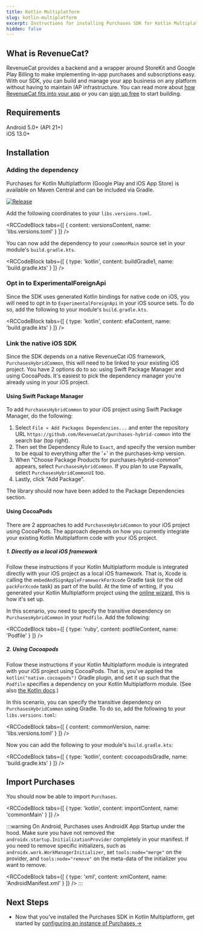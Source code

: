```yaml
---
title: Kotlin Multiplatform
slug: kotlin-multiplatform
excerpt: Instructions for installing Purchases SDK for Kotlin Multiplatform
hidden: false
---
```

## What is RevenueCat?

RevenueCat provides a backend and a wrapper around StoreKit and Google Play Billing to make implementing in-app purchases and subscriptions easy. With our SDK, you can build and manage your app business on any platform without having to maintain IAP infrastructure. You can read more about [how RevenueCat fits into your app](https://www.revenuecat.com/blog/growth/where-does-revenuecat-fit-in-your-app/) or you can [sign up free](https://app.revenuecat.com/signup) to start building.

## Requirements

Android 5.0+ (API 21+)  
iOS 13.0+

## Installation

### Adding the dependency

Purchases for Kotlin Multiplatform (Google Play and iOS App Store) is available on Maven Central and can be included via Gradle.

[![Release](https://img.shields.io/github/release/RevenueCat/purchases-kmp.svg?style=flat)](https://github.com/RevenueCat/purchases-kmp/releases)

Add the following coordinates to your `libs.versions.toml`.


<RCCodeBlock tabs={[
    { content: versionsContent, name: 'libs.versions.toml' }
]} />

You can now add the dependency to your `commonMain` source set in your module's `build.gradle.kts`. 


<RCCodeBlock tabs={[
    { type: 'kotlin', content: buildGradle1, name: 'build.gradle.kts' }
]} />

### Opt in to ExperimentalForeignApi
Since the SDK uses generated Kotlin bindings for native code on iOS, you will need to opt in to `ExperimentalForeignApi` in your iOS source sets. To do so, add the following to your module's `build.gradle.kts`. 


<RCCodeBlock tabs={[
    { type: 'kotlin', content: efaContent, name: 'build.gradle.kts' }
]} />

### Link the native iOS SDK
Since the SDK depends on a native RevenueCat iOS framework, `PurchasesHybridCommon`, this will need to be linked to your existing iOS project. You have 2 options do to so: using Swift Package Manager and using CocoaPods. It's easiest to pick the dependency manager you're already using in your iOS project. 
#### Using Swift Package Manager

To add `PurchasesHybridCommon` to your iOS project using Swift Package Manager, do the following: 

1. Select `File » Add Packages Dependencies...` and enter the repository URL `https://github.com/RevenueCat/purchases-hybrid-common` into the search bar (top right). 
2. Then set the Dependency Rule to `Exact`, and specify the version number to be equal to everything after the '+' in the purchases-kmp version. 
3. When "Choose Package Products for purchases-hybrid-common" appears, select `PurchasesHybridCommon`. If you plan to use Paywalls, select `PurchasesHybridCommonUI` too. 
4. Lastly, click "Add Package".

The library should now have been added to the Package Dependencies section.

#### Using CocoaPods
There are 2 approaches to add `PurchasesHybridCommon` to your iOS project using CocoaPods. The approach depends on how you currently integrate your existing Kotlin Multiplatform code with your iOS project. 

##### 1. Directly as a local iOS framework
Follow these instructions if your Kotlin Multiplatform module is integrated directly with your iOS project as a local iOS framework. That is, Xcode is calling the `embedAndSignAppleFrameworkForXcode` Gradle task (or the old `packForXcode` task) as part of the build. At the time of writing, if you generated your Kotlin Multiplatform project using the [online wizard](https://kmp.jetbrains.com/), this is how it's set up. 

In this scenario, you need to specify the transitive dependency on `PurchasesHybridCommon` in your `Podfile`. Add the following:


<RCCodeBlock tabs={[
    { type: 'ruby', content: podfileContent, name: 'Podfile' }
]} />

##### 2. Using Cocoapods
Follow these instructions if your Kotlin Multiplatform module is integrated with your iOS project using CocoaPods. That is, you've applied the `kotlin("native.cocoapods")` Gradle plugin, and set it up such that the `Podfile` specifies a dependency on your Kotlin Multiplatform module. (See also [the Kotlin docs](https://kotlinlang.org/docs/native-cocoapods-xcode.html).)

In this scenario, you can specify the transitive dependency on `PurchasesHybridCommon` using Gradle. To do so, add the following to your `libs.versions.toml`: 


<RCCodeBlock tabs={[
    { content: commonVersion, name: 'libs.versions.toml' }
]} />

Now you can add the following to your module's `build.gradle.kts`:


<RCCodeBlock tabs={[
    { type: 'kotlin', content: cocoapodsGradle, name: 'build.gradle.kts' }
]} />


## Import Purchases

You should now be able to import `Purchases`.


<RCCodeBlock tabs={[
    { type: 'kotlin', content: importContent, name: 'commonMain' }
]} />

:::warning
On Android, Purchases uses AndroidX App Startup under the hood. Make sure you have not removed the `androidx.startup.InitializationProvider` completely in your manifest. If you need to remove specific initializers, such as `androidx.work.WorkManagerInitializer`, set `tools:node="merge"` on the provider, and `tools:node="remove"` on the meta-data of the initializer you want to remove.


<RCCodeBlock tabs={[
    { type: 'xml', content: xmlContent, name: 'AndroidManifest.xml' }
]} />
:::

## Next Steps

* Now that you've installed the Purchases SDK in Kotlin Multiplatform, get started by [configuring an instance of Purchases →](/getting-started/quickstart#4-using-revenuecats-purchases-sdk)